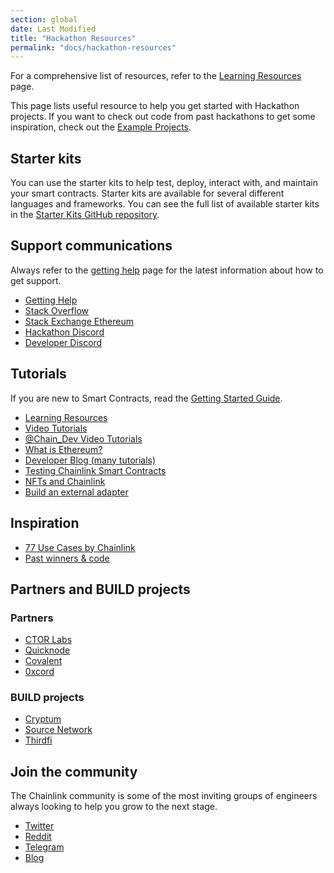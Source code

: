 ```yaml
---
section: global
date: Last Modified
title: "Hackathon Resources"
permalink: "docs/hackathon-resources"
---
```



<Aside type="note" title="Note on Resources">

For a comprehensive list of resources, refer to the [Learning Resources](/getting-started/other-tutorials) page.

</Aside>

This page lists useful resource to help you get started with Hackathon projects. If you want to check out code from past hackathons to get some inspiration, check out the [Example Projects](/resources/example-projects).

## Starter kits

You can use the starter kits to help test, deploy, interact with, and maintain your smart contracts. Starter kits are available for several different languages and frameworks. You can see the full list of available starter kits in the [Starter Kits GitHub repository](https://github.com/smartcontractkit/starter-kits).

## Support communications

Always refer to the [getting help](/resources/getting-help) page for the latest information about how to get support.

- [Getting Help](/resources/getting-help)
- [Stack Overflow](https://stackoverflow.com/questions/tagged/chainlink)
- [Stack Exchange Ethereum](https://ethereum.stackexchange.com/questions/tagged/chainlink)
- [Hackathon Discord](https://discord.gg/h3AvTHj)
- [Developer Discord](https://discord.gg/2YHSAey)

## Tutorials

If you are new to Smart Contracts, read the [Getting Started Guide](/getting-started/conceptual-overview).

- [Learning Resources](/getting-started/other-tutorials)
- [Video Tutorials](https://www.youtube.com/playlist?list=PLVP9aGDn-X0QwJVbQvuKr-zrh2_DV5M6J)
- [@Chain_Dev Video Tutorials](https://www.youtube.com/@Chain_Dev/videos)
- [What is Ethereum?](https://www.youtube.com/playlist?list=PLVP9aGDn-X0QwJVbQvuKr-zrh2_DV5M6J)
- [Developer Blog (many tutorials)](https://blog.chain.link/tag/developers/)
- [Testing Chainlink Smart Contracts](https://blog.chain.link/testing-chainlink-smart-contracts/)
- [NFTs and Chainlink](https://blog.chain.link/build-deploy-and-sell-your-own-dynamic-nft/)
- [Build an external adapter](/chainlink-nodes/external-adapters/developers)

## Inspiration

- [77 Use Cases by Chainlink](https://blog.chain.link/44-ways-to-enhance-your-smart-contract-with-chainlink/)
- [Past winners & code](/resources/example-projects)

## Partners and BUILD projects

### Partners

- [CTOR Labs](https://www.ctor.xyz/)
- [Quicknode](https://www.quicknode.com/)
- [Covalent](https://www.covalenthq.com/)
- [0xcord](https://0xcord.com/)

### BUILD projects

- [Cryptum](https://cryptum.io/)
- [Source Network](https://source.network/)
- [Thirdfi](https://www.thirdfi.org/)

## Join the community

The Chainlink community is some of the most inviting groups of engineers always looking to help you grow to the next stage.

- [Twitter](https://mobile.twitter.com/chainlink)
- [Reddit](https://www.reddit.com/r/Chainlink/)
- [Telegram](https://t.me/chainlinkofficial)
- [Blog](https://blog.chain.link)
